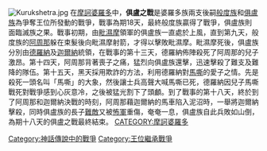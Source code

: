 [[File:Kurukshetra.jpg|thumb]]
在[[摩訶婆羅多|摩訶婆羅多]]中，'''俱盧之戰'''是婆羅多族兩支後嗣[[般度族|般度族]]和[[俱盧族|俱盧族]]為爭奪王位所發動的戰爭，戰事為期18天，最終般度族贏得了戰爭，俱盧族則面臨滅族之果。戰事初期，由[[毗濕摩|毗濕摩]]領軍的俱盧族一直處於上風，直到第九天，般度族的[[阿周那|阿周那]]躲在束髮後向毗濕摩射箭，才得以擊敗毗濕摩。毗濕摩死後，俱盧族分別由[[德羅納|德羅納]]及[[迦爾納|迦爾納]]統領，在戰事的第十三天，德羅納佈陣殺死了阿周那的兒子激昂。第十四天，阿周那背著喪子之痛，猛烈向俱盧族還擊，迅速擊殺了難支及難降的隊伍。第十五天，黑天採用欺詐的方法，利用德羅納對[[馬嘶|馬嘶]]的愛子之情。先是殺死一頭名叫「馬嘶」的大象，然後讓士兵高聲大喊馬嘶已死，德羅納因兒子馬嘶戰死對戰爭感到心灰意冷，之後被猛光割下了頭顱。到了戰事的第十八天，終於到了阿周那和迦爾納決戰的時刻，阿周那藉迦爾納的馬車陷入泥沼時，一舉將迦爾納擊殺，同時俱盧族的長子[[難敵|難敵]]又被[[怖軍|怖軍]]重傷，奄奄一息，俱盧族自此兵敗如山倒，為期十八天的俱盧之戰最終結束。
{{摩訶婆羅多}}
{{印度神話}}
{{hindu-myth-stub}}
[[CATEGORY:摩訶婆羅多|CATEGORY:摩訶婆羅多]]
[[Category:神話傳說中的戰爭|Category:神話傳說中的戰爭]]
[[Category:王位繼承戰爭|Category:王位繼承戰爭]]